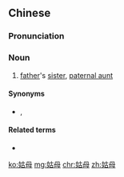 ==Chinese==
{{zh-forms}}

===Pronunciation===
{{zh-pron
|m=gūmǔ
|c=gu1 mou5
|cat=n
}}

===Noun===
{{zh-noun}}

# [[father]]'s [[sister]], [[paternal aunt]]

====Synonyms====
* {{zh-l|姑媽}}, {{zh-l|姑姑}}

====Related terms====
* {{zh-l|姑父}}

[[ko:姑母]]
[[mg:姑母]]
[[chr:姑母]]
[[zh:姑母]]